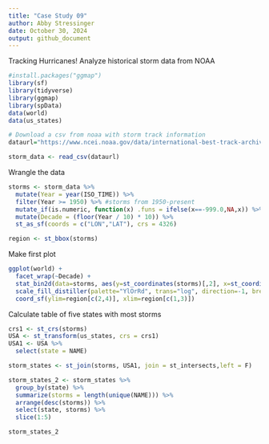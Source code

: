 ```yaml
---
title: "Case Study 09"
author: Abby Stressinger
date: October 30, 2024
output: github_document
---
```

 Tracking Hurricanes!
 Analyze historical storm data from NOAA
 
```r
#install.packages("ggmap")
library(sf)
library(tidyverse)
library(ggmap)
library(spData)
data(world)
data(us_states)
```

```r
# Download a csv from noaa with storm track information
dataurl="https://www.ncei.noaa.gov/data/international-best-track-archive-for-climate-stewardship-ibtracs/v04r01/access/csv/ibtracs.NA.list.v04r01.csv"

storm_data <- read_csv(dataurl)
```

Wrangle the data
```r
storms <- storm_data %>%
  mutate(Year = year(ISO_TIME)) %>%
  filter(Year >= 1950) %>% #storms from 1950-present
  mutate_if(is.numeric, function(x) .funs = ifelse(x==-999.0,NA,x)) %>% #convert -999.0 to NA
  mutate(Decade = (floor(Year / 10) * 10)) %>%
  st_as_sf(coords = c("LON","LAT"), crs = 4326)

region <- st_bbox(storms)

```

Make first plot
```r
ggplot(world) + 
  facet_wrap(~Decade) +
  stat_bin2d(data=storms, aes(y=st_coordinates(storms)[,2], x=st_coordinates(storms)[,1]),bins=100) +
  scale_fill_distiller(palette="YlOrRd", trans="log", direction=-1, breaks = c(1,10,100,1000)) +
  coord_sf(ylim=region[c(2,4)], xlim=region[c(1,3)])

```

Calculate table of five states with most storms
```r
crs1 <- st_crs(storms)
USA <- st_transform(us_states, crs = crs1)
USA1 <- USA %>%
  select(state = NAME)

storm_states <- st_join(storms, USA1, join = st_intersects,left = F)

storm_states_2 <- storm_states %>%
  group_by(state) %>%
  summarize(storms = length(unique(NAME))) %>%
  arrange(desc(storms)) %>%
  select(state, storms) %>%
  slice(1:5)

storm_states_2
```

